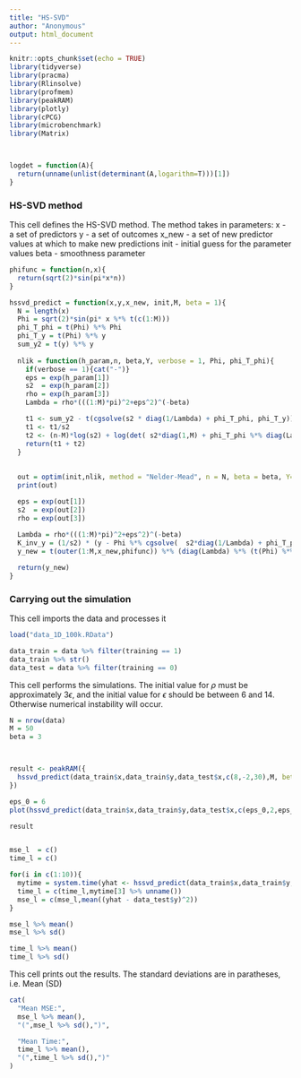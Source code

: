---
title: "HS-SVD"
author: "Anonymous"
output: html_document
---

```{r setup, include=FALSE}
knitr::opts_chunk$set(echo = TRUE)
library(tidyverse)
library(pracma)
library(Rlinsolve)
library(profmem)
library(peakRAM)
library(plotly)
library(cPCG)
library(microbenchmark)
library(Matrix)



logdet = function(A){
  return(unname(unlist(determinant(A,logarithm=T)))[1])
}


```



### HS-SVD method
This cell defines the HS-SVD method. The method takes in parameters:
  x     - a set of predictors
  y     - a set of outcomes
  x_new - a set of new predictor values at which to make new predictions
  init  - initial guess for the parameter values
  beta  - smoothness parameter
```{r}
phifunc = function(n,x){
  return(sqrt(2)*sin(pi*x*n))
}

hssvd_predict = function(x,y,x_new, init,M, beta = 1){
  N = length(x)
  Phi = sqrt(2)*sin(pi* x %*% t(c(1:M)))
  phi_T_phi = t(Phi) %*% Phi
  phi_T_y = t(Phi) %*% y
  sum_y2 = t(y) %*% y
  
  nlik = function(h_param,n, beta,Y, verbose = 1, Phi, phi_T_phi){
    if(verbose == 1){cat("-")}
    eps = exp(h_param[1])
    s2  = exp(h_param[2])
    rho = exp(h_param[3])
    Lambda = rho*(((1:M)*pi)^2+eps^2)^(-beta)

    t1 <- sum_y2 - t(cgsolve(s2 * diag(1/Lambda) + phi_T_phi, phi_T_y)) %*% phi_T_y
    t1 <- t1/s2
    t2 <- (n-M)*log(s2) + log(det( s2*diag(1,M) + phi_T_phi %*% diag(Lambda)   ))
    return(t1 + t2)
  }
  
  
  out = optim(init,nlik, method = "Nelder-Mead", n = N, beta = beta, Y=y, verbose = 1, Phi = Phi, phi_T_phi = phi_T_phi)$par
  print(out)

  eps = exp(out[1])
  s2  = exp(out[2])
  rho = exp(out[3])
  
  Lambda = rho*(((1:M)*pi)^2+eps^2)^(-beta)
  K_inv_y = (1/s2) * (y - Phi %*% cgsolve(  s2*diag(1/Lambda) + phi_T_phi  ,  phi_T_y   ))
  y_new = t(outer(1:M,x_new,phifunc)) %*% (diag(Lambda) %*% (t(Phi) %*% K_inv_y))

  return(y_new)
}

```


### Carrying out the simulation
This cell imports the data and processes it

```{r data prep}
load("data_1D_100k.RData")

data_train = data %>% filter(training == 1)
data_train %>% str()
data_test = data %>% filter(training == 0)
```
This cell performs the simulations. The initial value for $\rho$ must be approximately $3\epsilon$, and the initial value for $\epsilon$ should be between 6 and 14. Otherwise numerical instability will occur.
```{r}
N = nrow(data)
M = 50
beta = 3



result <- peakRAM({
  hssvd_predict(data_train$x,data_train$y,data_test$x,c(8,-2,30),M, beta = beta)
})

eps_0 = 6
plot(hssvd_predict(data_train$x,data_train$y,data_test$x,c(eps_0,2,eps_0*3),M, beta = beta))

result


mse_l  = c()
time_l = c()

for(i in c(1:10)){
  mytime = system.time(yhat <- hssvd_predict(data_train$x,data_train$y,data_test$x,c(8,-2,30),M, beta = beta))
  time_l = c(time_l,mytime[3] %>% unname())
  mse_l = c(mse_l,mean((yhat - data_test$y)^2))
}

mse_l %>% mean()
mse_l %>% sd()

time_l %>% mean()
time_l %>% sd()
```


This cell prints out the results. The standard deviations are in paratheses, i.e. Mean (SD)
```{r}
cat(
  "Mean MSE:",
  mse_l %>% mean(),
  "(",mse_l %>% sd(),")",

  "Mean Time:",
  time_l %>% mean(),
  "(",time_l %>% sd(),")"
)

```
